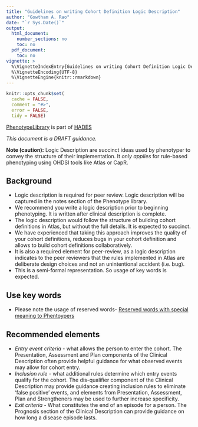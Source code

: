 ```yaml
---
title: "Guidelines on writing Cohort Definition Logic Description"
author: "Gowtham A. Rao"
date: "`r Sys.Date()`"
output:
  html_document:
    number_sections: no
    toc: no  
  pdf_document: 
    toc: no     
vignette: >
  %\VignetteIndexEntry{Guidelines on writing Cohort Definition Logic Description}
  %\VignetteEncoding{UTF-8}    
  %\VignetteEngine{knitr::rmarkdown}
---
```


```r
knitr::opts_chunk$set(
  cache = FALSE,
  comment = "#>",
  error = FALSE,
  tidy = FALSE)
```

[PhenotypeLibrary](https://github.com/OHDSI/PhenotypeLibrary) is part of [HADES](https://ohdsi.github.io/Hades/)

*This document is a DRAFT guidance.*

**Note (caution):** Logic Description are succinct ideas used by phenotyper to convey the structure of their implementation. It *only applies* for rule-based phenotyping using OHDSI tools like Atlas or CapR.

## Background
- Logic description is required for peer review. Logic description will be captured in the notes section of the Phenotype library.
- We recommend you write a logic description prior to beginning phenotyping. It is written after clinical description is complete.
- The logic description would follow the structure of building cohort definitions in Atlas, but without the full details. It is expected to succinct.
- We have experienced that taking this approach improves the quality of your cohort definitions, reduces bugs in your cohort definition and allows to build cohort definitions collaboratively.
- It is also a required element for peer-review, as a logic description indicates to the peer reviewers that the rules implemented in Atlas are deliberate design choices and not an unintentional accident (i.e. bug).
- This is a semi-formal representation. So usage of key words is expected.

## Use key words
- Please note the usage of reserved words- [Reserved words with special meaning to Phentoypers](https://ohdsi.github.io/PhenotypeLibrary/articles/ReservedWordsWithSpecialMeaningToPhenotypers.html)


## Recommended elements
- *Entry event criteria* - what allows the person to enter the cohort. The Presentation, Assessment and Plan components of the Clinical Description often provide helpful guidance for what observed events may allow for cohort entry.
- *Inclusion rule* - what additional rules determine which entry events qualify for the cohort. The dis-qualifier component of the Clinical Description may provide guidance creating inclusion rules to eliminate ‘false positive’ events, and elements from Presentation, Assessment, Plan and Strengtheners may be used to further increase specificity.  
- *Exit criteria* - What constitutes the end of an episode for a person. The Prognosis section of the Clinical Description can provide guidance on how long a disease episode lasts.



